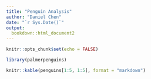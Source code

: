 ```yaml
---
title: "Penguin Analysis"
author: "Daniel Chen"
date: "`r Sys.Date()`"
output: 
  bookdown::html_document2
---
```






```r
knitr::opts_chunk$set(echo = FALSE)
```

```r
library(palmerpenguins)
```

```r
knitr::kable(penguins[1:5, 1:5], format = "markdown")
```
